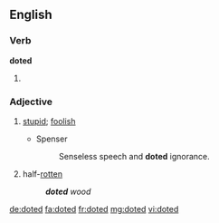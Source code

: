 ==English==

===Verb===
'''doted'''

# {{past of|dote}}

===Adjective===
{{en-adj}}

# {{obsolete}} [[stupid]]; [[foolish]]
#* Spenser
#*: Senseless speech and '''doted''' ignorance.
# {{US|obsolete}} half-[[rotten]]
#: '''''doted''' wood''

{{Webster 1913}}

[[de:doted]]
[[fa:doted]]
[[fr:doted]]
[[mg:doted]]
[[vi:doted]]